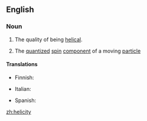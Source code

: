 ==English==

===Noun===
{{wikipedia}}
{{en-noun|helicities}}

# The quality of being [[helical]].
# {{physics}} The [[quantized]] [[spin]] [[component]] of a moving [[particle]]

====Translations====
{{trans-top|quality of being helical}}
* Finnish: {{t|fi|kierteisys}}
{{trans-mid}}
{{trans-bottom}}

{{trans-top|physics: quantized spin component}}
* Italian: {{t|it|elicità|f}}
{{trans-mid}}
* Spanish: {{t|es|helicidad|f}}
{{trans-bottom}}

[[zh:helicity]]